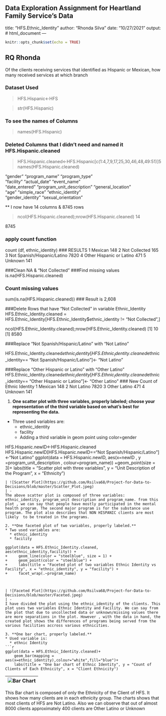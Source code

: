 Data Exploration Assignment for Heartland Family Service's Data
---
title: "HFS.Ethnic_Identity"
author: "Rhonda Silva"
date: "10/27/2021"
output: 
  # html_document
---


```{r setup, include=FALSE}
knitr::opts_chunk$set(echo = TRUE)
```

## RQ Rhonda

Of the clients receiving services that identified as Hispanic or Mexican, how many received services at which branch

### Dataset Used

> HFS.Hispanic<-HFS

> str(HFS.Hispanic)

### To see the names of Columns

> names(HFS.Hispanic)  

### Deleted Columns that I didn't need and named it HFS.Hispanic.cleaned

> HFS.Hispanic.cleaned<-HFS.Hispanic[c(1:4,7,9,17,25,30,46,48,49:51)]5
> names(HFS.Hispanic.cleaned)

"gender"                   "program_name"             "program_type"            
"facility"                 "actual_date"              "event_name"              
"date_entered"             "program_unit_description" "general_location"        
"age"                      "simple_race"              "ethnic_identity"         
"gender_identity"          "sexual_orientation"

 
** I now have 14 columns & 8745 rows

> ncol(HFS.Hispanic.cleaned);nrow(HFS.Hispanic.cleaned)
 14
 
 8745

###  apply count function
count (df, ethnic_identity)
###  RESULTS
1 Mexican                       148
2 Not Collected                 165
3 Not Spanish/Hispanic/Latino  7820
4 Other Hispanic or Latino      471
5 Unknown                       141

###Clean NA & "Not Collected"
###Find missing values
is.na(HFS.Hispanic.cleaned)

### Count missing values
sum(is.na(HFS.Hispanic.cleaned))
### Result is 2,608

###Delete Rows that have "Not Collected" in variable Ethnic_Identity
HFS.Ethnic_Identity.cleaned = HFS.Ethnic_Identity[HFS.Ethnic_Identity$ethnic_identity  != "Not Collected",]

ncol(HFS.Ethnic_Identity.cleaned);nrow(HFS.Ethnic_Identity.cleaned)
[1] 10
[1] 8580

###Replace "Not Spanish/Hispanic/Latino" with "Not Latino"

HFS.Ethnic_Identity.cleaned$ethnic_identity[HFS.Ethnic_Identity.cleaned$ethnic_identity== "Not Spanish/Hispanic/Latino"]<- "Not Latino"

###Replace "Other Hispanic or Latino" with "Other Latino"
HFS.Ethnic_Identity.cleaned$ethnic_identity[HFS.Ethnic_Identity.cleaned$ethnic_identity== "Other Hispanic or Latino"]<- "Other Latino"
### New Count of Ethnic Identity
1 Mexican           148
2 Not Latino       7820
3 Other Latino      471
4 Unknown           141



1. **One scatter plot with three variables, properly labeled; choose your representation of the third variable based on what’s best for representing the data.**  
* Three used variables are:
  * ethnic_identity
  * facility  
  * Adding a third variable in geom point using color=gender
  

HFS.Hispanic.newID<-HFS.Hispanic.cleaned
HFS.Hispanic.newID[HFS.Hispanic.newID=="Not Spanish/Hispanic/Latino"]<-"Not Latino"
ggplot(data = HFS.Hispanic.newID, aes(x=newID , y =program_unit_description , colour=program_name)) +geom_point(size = 3)+
     labs(title = "Scatter plot with three variables", y = "Unit Description of the Program", x = "Ethnicity")
```
| ![Scatter Plot](https://github.com/Rsilva68/Project-for-Data-to-Decisions/blob/master/Scatter_Plot.jpeg)
| -
The above scatter plot is composed of three variables: ethnic_identity, program_unit description and program_name. from this plot , we can say that people have mostly participated in the mental health program. The second major program is for the substance use program. The plot also describes that NON HISPANIC clients are most likely  to be treated in the programs.

2. **One faceted plot of two variables, properly labeled.**  
* Two used variables are:
  * ethnic_identity
  * facility  

ggplot(data = HFS.Ethnic_Identity.cleaned, aes(ethnic_identity,facility)) +
+     geom_line(color = "steelblue", size = 1) +
+     geom_point(color = "steelblue") +
+     labs(title = "Faceted plot of two variables Ethnic Identity vs Facility", x = "ethnic_identity", y = "facility") +
+     facet_wrap(.~program_name)



| ![Faceted Plot](https://github.com/Rsilva68/Project-for-Data-to-Decisions/blob/master/Faceted.jpeg)
| -
I have divided the plot using the ethnic_identity of the clients. This plot uses two variables Ethnic Identity and Facility. We can say from the plot that due to uncollected data or unknown/missing values there are more separations in the plot. However , with the data in hand, the created plot shows the differences of programs being served from the various facilities accross various ethnicities.

3. **One bar chart, properly labeled.**  
* Used variable is:
  * ethnic Identity  
```r
ggplot(data = HFS.Ethnic_Identity.cleaned)+
    geom_bar(mapping = aes(x=ethnic_identity),colour="white",fill="blue")+
    labs(title = "One bar chart of Ethnic Identity", y = "Count of Clients of Each Ethnicity", x = "Client Ethnicity")
```
| ![Bar Chart](https://github.com/Rsilva68/Project-for-Data-to-Decisions/blob/master/Bar_Chart.jpeg)
| -
This Bar chart is composed of only the Ethnicity of the Client of HFS. It shows how many clients are in each ethnicity group. The charts shows that most clients of HFS are Not Latino. Also we can observe that out of almost 8000 clients approximately 400 clients are Other Latino or Unknown 










